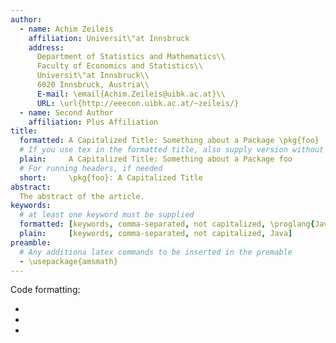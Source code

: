 ```yaml
---
author:
  - name: Achim Zeileis
    affiliation: Universit\"at Innsbruck
    address:
      Department of Statistics and Mathematics\\
      Faculty of Economics and Statistics\\
      Universit\"at Innsbruck\\
      6020 Innsbruck, Austria\\
      E-mail: \email{Achim.Zeileis@uibk.ac.at}\\
      URL: \url{http://eeecon.uibk.ac.at/~zeileis/}
  - name: Second Author
    affiliation: Plus Affiliation
title:
  formatted: A Capitalized Title: Something about a Package \pkg{foo}
  # If you use tex in the formatted title, also supply version without
  plain:     A Capitalized Title: Something about a Package foo
  # For running headers, if needed
  short:     \pkg{foo}: A Capitalized Title
abstract:
  The abstract of the article.
keywords:
  # at least one keyword must be supplied
  formatted: [keywords, comma-separated, not capitalized, \proglang{Java}]
  plain:     [keywords, comma-separated, not capitalized, Java]
preamble:
  # Any additiona latex commands to be inserted in the premable
  - \usepackage{amsmath}
---
```


Code formatting:

* \proglang{Java}
* \pkg{plyr}
* \code{print("abc")}
